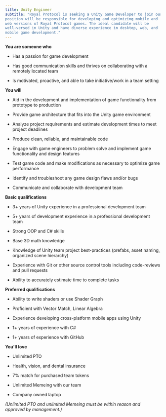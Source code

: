 ```yaml
---
title: Unity Engineer
subtitle: "Royal Protocol is seeking a Unity Game Developer to join our team. This
position will be responsible for developing and optimizing mobile and
web versions of Royal Protocol games. The ideal candidate will be
well-versed in Unity and have diverse experience in desktop, web, and
mobile game development."
---
```


<ReadMore text="Royal Protocol is a cutting-edge software development company which uses blockchain technology to reimagine how the mainstream gaming industry could be replaced by gaming ecosystems which empower and support users instead of profiting at their expense. The current industry has normalized the implementation of predatory practices and dark patterns so successfully that it's hard to picture games without them. But we at Royal Protocol believe it's time for a change. By modernizing the way digital gaming content is created, distributed, we introduce the Royal Protocol vision of an open world which empowers users and creators alike. However, this space where participants can experience financial freedom simply by learning, growing, and playing together, can only reach its full potential when talented individuals, like yourself, join the Royal Protocol team. Will you be part of the gaming revolution?" />

**You are someone who**

-   Has a passion for game development

-   Has good communication skills and thrives on collaborating with a
    remotely located team

-   Is motivated, proactive, and able to take initiative/work in a team
    setting

**You will**

-   Aid in the development and implementation of game functionality from
    prototype to production

-   Provide game architecture that fits into the Unity game environment

-   Analyze project requirements and estimate development times to meet
    project deadlines

-   Produce clean, reliable, and maintainable code

-   Engage with game engineers to problem solve and implement game
    functionality and design features

-   Test game code and make modifications as necessary to optimize game
    performance

-   Identify and troubleshoot any game design flaws and/or bugs

-   Communicate and collaborate with development team

**Basic qualifications**

-   3+ years of Unity experience in a professional development team

-   5+ years of development experience in a professional development
    team

-   Strong OOP and C# skills

-   Base 3D math knowledge

-   Knowledge of Unity team project best-practices (prefabs, asset
    naming, organized scene hierarchy)

-   Experience with Git or other source control tools including
    code-reviews and pull requests

-   Ability to accurately estimate time to complete tasks

**Preferred qualifications**

-   Ability to write shaders or use Shader Graph

-   Proficient with Vector Match, Linear Algebra

-   Experience developing cross-platform mobile apps using Unity

-   1+ years of experience with C#

-   1+ years of experience with GitHub

**You'll love**

-   Unlimited PTO

-   Health, vision, and dental insurance

-   7% match for purchased team tokens

-   Unlimited Memeing with our team

-   Company owned laptop

*(Unlimited PTO and unlimited Memeing must be within reason and approved
by management.)*

<ApplyForm bucketId="buk_xfpF5XUgQj5forPXj2zKESzf" />